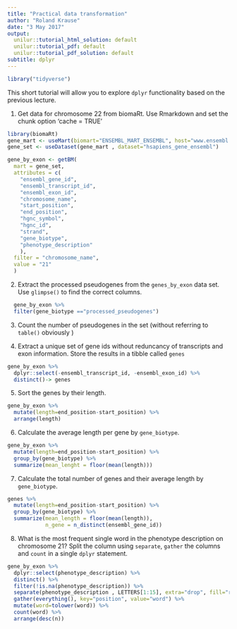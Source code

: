 ```yaml
---
title: "Practical data transformation"
author: "Roland Krause"
date: "3 May 2017"
output:
  unilur::tutorial_html_solution: default
  unilur::tutorial_pdf: default
  unilur::tutorial_pdf_solution: default
subtitle: dplyr
---
```


```r
library("tidyverse")
```

This short tutorial will allow you to explore `dplyr` functionality based on the previous lecture.

(@) Get data for chromosome 22 from biomaRt. Use Rmarkdown and set the chunk option 'cache = TRUE'
```r
library(biomaRt)
gene_mart <- useMart(biomart="ENSEMBL_MART_ENSEMBL", host="www.ensembl.org")
gene_set <- useDataset(gene_mart , dataset="hsapiens_gene_ensembl")

gene_by_exon <- getBM(
  mart = gene_set,
  attributes = c(
    "ensembl_gene_id",
    "ensembl_transcript_id",
    "ensembl_exon_id",
    "chromosome_name",
    "start_position",
    "end_position",
    "hgnc_symbol",
    "hgnc_id",
    "strand",
    "gene_biotype",
    "phenotype_description"
    ), 
  filter = "chromosome_name",
  value = "21"
  )

```

(@) Extract the processed pseudogenes from the `genes_by_exon` data set. Use `glimpse()` to find the correct columns.
```r
  gene_by_exon %>% 
  filter(gene_biotype =="processed_pseudogenes")
```

(@) Count the number of pseudogenes in the set (without referring to `table()` obviously )

(@) Extract a unique set of gene ids without reduncancy of transcripts and exon information. Store the results in a tibble called `genes`
```r
gene_by_exon %>% 
  dplyr::select(-ensembl_transcript_id, -ensembl_exon_id) %>% 
  distinct()-> genes

```



(@) Sort the genes by their length.
```r
gene_by_exon %>%
  mutate(length=end_position-start_position) %>% 
  arrange(length)

```

(@) Calculate the average length per gene by `gene_biotype`.

```r
gene_by_exon %>%
  mutate(length=end_position-start_position) %>% 
  group_by(gene_biotype) %>% 
  summarize(mean_lenght = floor(mean(length)))
```

(@) Calculate the total number of genes and their average length by `gene_biotype`.

```r
genes %>%
  mutate(length=end_position-start_position) %>% 
  group_by(gene_biotype) %>% 
  summarize(mean_length = floor(mean(length)),
            n_gene = n_distinct(ensembl_gene_id))

```
(@) What is the most frequent single word in the phenotype description on chromosome 21? Split the column using `separate`, `gather` the columns and `count` in a single `dplyr` statement.
```r
gene_by_exon %>% 
  dplyr::select(phenotype_description) %>% 
  distinct() %>% 
  filter(!is.na(phenotype_description)) %>% 
  separate(phenotype_description , LETTERS[1:15], extra="drop", fill="right") %>% 
  gather(everything(), key="position", value="word") %>% 
  mutate(word=tolower(word)) %>% 
  count(word) %>% 
  arrange(desc(n))


```